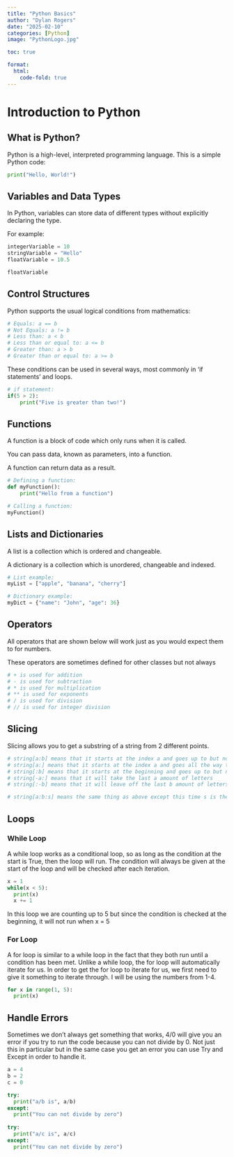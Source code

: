 ```yaml
---
title: "Python Basics"
author: "Dylan Rogers"
date: "2025-02-10"
categories: [Python]
image: "PythonLogo.jpg"

toc: true

format:
  html:
    code-fold: true
---
```


# Introduction to Python


## What is Python?
Python is a high-level, interpreted programming language. This is a simple Python code:
```python
print("Hello, World!")
```


## Variables and Data Types
In Python, variables can store data of different types without explicitly declaring the type.

For example:
```python
integerVariable = 10
stringVariable = "Hello"
floatVariable = 10.5

floatVariable
```


## Control Structures
Python supports the usual logical conditions from mathematics:
```python
# Equals: a == b
# Not Equals: a != b
# Less than: a < b
# Less than or equal to: a <= b
# Greater than: a > b
# Greater than or equal to: a >= b
```
These conditions can be used in several ways, most commonly in ‘if statements’ and loops.
```python
# if statement:
if(5 > 2):
    print("Five is greater than two!")
```


## Functions
A function is a block of code which only runs when it is called.

You can pass data, known as parameters, into a function.

A function can return data as a result.
```python
# Defining a function:
def myFunction():
    print("Hello from a function")

# Calling a function:
myFunction()
```


## Lists and Dictionaries
A list is a collection which is ordered and changeable.

A dictionary is a collection which is unordered, changeable and indexed.
```python
# List example:
myList = ["apple", "banana", "cherry"]

# Dictionary example:
myDict = {"name": "John", "age": 36}
```

## Operators
All operators that are shown below will work just as you would expect them to for numbers.

These operators are sometimes defined for other classes but not always
```python
# + is used for addition 
# - is used for subtraction
# * is used for multiplication
# ** is used for exponents
# / is used for division
# // is used for integer division
```


## Slicing
Slicing allows you to get a substring of a string from 2 different points.
```python
# string[a:b] means that it starts at the index a and goes up to but not including index b
# string[a:] means that it starts at the index a and goes all the way to the end
# string[:b] means that it starts at the beginning and goes up to but not including index b
# string[-a:] means that it will take the last a amount of letters
# string[:-b] means that it will leave off the last b amount of letters

# string[a:b:s] means the same thing as above except this time s is the step size, if you make s 2 it will go every other
```


## Loops

### While Loop
A while loop works as a conditional loop, so as long as the condition at the start is True, then the loop will run. The condition will always be given at the start of the loop and will be checked after each iteration.
```python
x = 1
while(x < 5):
  print(x)
  x += 1
```
In this loop we are counting up to 5 but since the condition is checked at the beginning, it will not run when x = 5

### For Loop
A for loop is similar to a while loop in the fact that they both run until a condition has been met. Unlike a while loop, the for loop will automatically iterate for us.
In order to get the for loop to iterate for us, we first need to give it something to iterate through. I will be using the numbers from 1-4.
```python
for x in range(1, 5):
  print(x)
```


## Handle Errors
Sometimes we don't always get something that works, 4/0 will give you an error if you try to run the code because you can not divide by 0. Not just this in particular but in the same case you get an error you can use Try and Except in order to handle it.
```python
a = 4
b = 2
c = 0

try:
  print("a/b is", a/b)
except:
  print("You can not divide by zero")
  
try:
  print("a/c is", a/c)
except:
  print("You can not divide by zero")
```